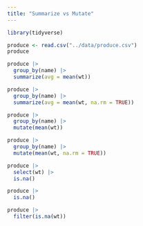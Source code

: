 ```yaml
---
title: "Summarize vs Mutate"
---
```


```r
library(tidyverse)
```


```r
produce <- read.csv("../data/produce.csv")
produce
```

```r
produce |> 
  group_by(name) |> 
  summarize(avg = mean(wt))
```

```r
produce |> 
  group_by(name) |> 
  summarize(avg = mean(wt, na.rm = TRUE))
```

```r
produce |> 
  group_by(name) |> 
  mutate(mean(wt))
```

```r
produce |> 
  group_by(name) |> 
  mutate(mean(wt, na.rm = TRUE))
```

```r
produce |> 
  select(wt) |> 
  is.na()
```

```r
produce |> 
  is.na()
```


```r
produce |> 
  filter(is.na(wt))
```

